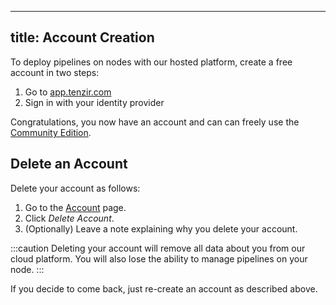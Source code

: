
---
title: Account Creation
---

To deploy pipelines on nodes with our hosted platform, create a free account in
two steps:


<Steps>

1. Go to [app.tenzir.com](https://app.tenzir.com)
2. Sign in with your identity provider

</Steps>

Congratulations, you now have an account and can can freely use the
[Community Edition](https://tenzir.com/pricing).

## Delete an Account

Delete your account as follows:

<Steps>

1. Go to the [Account](https://app.tenzir.com/account) page.
2. Click *Delete Account*.
3. (Optionally) Leave a note explaining why you delete your account.

</Steps>

:::caution
Deleting your account will remove all data about you from our cloud platform.
You will also lose the ability to manage pipelines on your node.
:::

If you decide to come back, just re-create an account as described
above.
